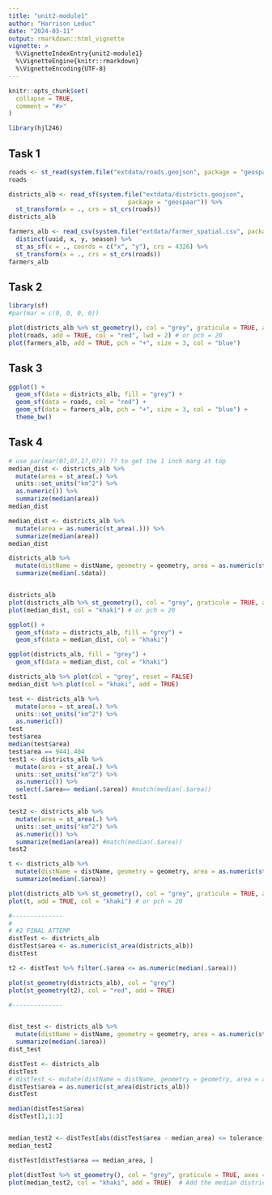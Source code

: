 ```yaml
---
title: "unit2-module1"
author: "Harrison Leduc"
date: "2024-03-11"
output: rmarkdown::html_vignette
vignette: >
  %\VignetteIndexEntry{unit2-module1}
  %\VignetteEngine{knitr::rmarkdown}
  %\VignetteEncoding{UTF-8}
---
```


```r
knitr::opts_chunk$set(
  collapse = TRUE,
  comment = "#>"
)
```

```r
library(hjl246)
```

## Task 1

```r
roads <- st_read(system.file("extdata/roads.geojson", package = "geospaar"))
roads

districts_alb <- read_sf(system.file("extdata/districts.geojson", 
                                 package = "geospaar")) %>% 
  st_transform(x = ., crs = st_crs(roads))
districts_alb

farmers_alb <- read_csv(system.file("extdata/farmer_spatial.csv", package = "geospaar")) %>% 
  distinct(uuid, x, y, season) %>% 
  st_as_sf(x = ., coords = c("x", "y"), crs = 4326) %>%
  st_transform(x = ., crs = st_crs(roads))
farmers_alb

```

## Task 2

```r
library(sf)
#par(mar = c(0, 0, 0, 0))

plot(districts_alb %>% st_geometry(), col = "grey", graticule = TRUE, axes = TRUE)
plot(roads, add = TRUE, col = "red", lwd = 2) # or pch = 20
plot(farmers_alb, add = TRUE, pch = "+", size = 3, col = "blue")

```

## Task 3

```r
ggplot() +
  geom_sf(data = districts_alb, fill = "grey") +
  geom_sf(data = roads, col = "red") +
  geom_sf(data = farmers_alb, pch = "+", size = 3, col = "blue") +
  theme_bw()

```


## Task 4

```r
# use par(mar(0?,0?,1?,0?)) ?? to get the 1 inch marg at top
median_dist <- districts_alb %>% 
  mutate(area = st_area(.) %>% 
  units::set_units("km^2") %>%
  as.numeric()) %>% 
  summarize(median(area))
median_dist

median_dist <- districts_alb %>% 
  mutate(area = as.numeric(st_area(.))) %>% 
  summarize(median(area))
median_dist

districts_alb %>% 
  mutate(distName = distName, geometry = geometry, area = as.numeric(st_area(.))) %>% 
  summarize(median(.$data))


districts_alb
plot(districts_alb %>% st_geometry(), col = "grey", graticule = TRUE, axes = TRUE, main = "The median area district")
plot(median_dist, col = "khaki") # or pch = 20

ggplot() + 
  geom_sf(data = districts_alb, fill = "grey") +
  geom_sf(data = median_dist, col = "khaki")

ggplot(districts_alb, fill = "grey") +
  geom_sf(data = median_dist, col = "khaki")

districts_alb %>% plot(col = "grey", reset = FALSE)
median_dist %>% plot(col = "khaki", add = TRUE)

test <- districts_alb %>% 
  mutate(area = st_area(.) %>% 
  units::set_units("km^2") %>%
  as.numeric())
test
test$area
median(test$area)
test$area == 9441.404
test1 <- districts_alb %>% 
  mutate(area = st_area(.) %>% 
  units::set_units("km^2") %>%
  as.numeric()) %>% 
  select(.$area== median(.$area)) #match(median(.$area))
test1

test2 <- districts_alb %>% 
  mutate(area = st_area(.) %>% 
  units::set_units("km^2") %>%
  as.numeric()) %>% 
  summarize(median(area)) #match(median(.$area))
test2
```

```r

t <- districts_alb %>% 
  mutate(distName = distName, geometry = geometry, area = as.numeric(st_area(.) / 10^6)) %>% 
  summarize(median(.$area))

plot(districts_alb %>% st_geometry(), col = "grey", graticule = TRUE, axes = TRUE, main = "The median area district")
plot(t, add = TRUE, col = "khaki") # or pch = 20

#--------------
# 
# #2 FINAL ATTEMP 
distTest <- districts_alb
distTest$area <- as.numeric(st_area(districts_alb))
distTest

t2 <- distTest %>% filter(.$area <= as.numeric(median(.$area)))

plot(st_geometry(districts_alb), col = "grey")
plot(st_geometry(t2), col = "red", add = TRUE)

#--------------


dist_test <- districts_alb %>% 
  mutate(distName = distName, geometry = geometry, area = as.numeric(st_area(.))) %>% 
  summarize(median(.$area))
dist_test

distTest <- districts_alb
distTest
# distTest <- mutate(distName = distName, geometry = geometry, area = as.numeric(st_area(.))) 
distTest$area = as.numeric(st_area(districts_alb))
distTest

median(distTest$area)
distTest[1,1:3]


median_test2 <- distTest[abs(distTest$area - median_area) <= tolerance, ]
median_test2

distTest[distTest$area == median_area, ]

plot(distTest %>% st_geometry(), col = "grey", graticule = TRUE, axes = TRUE, main = "The median area district")
plot(median_test2, col = "khaki", add = TRUE)  # Add the median district to the existing plot

```
